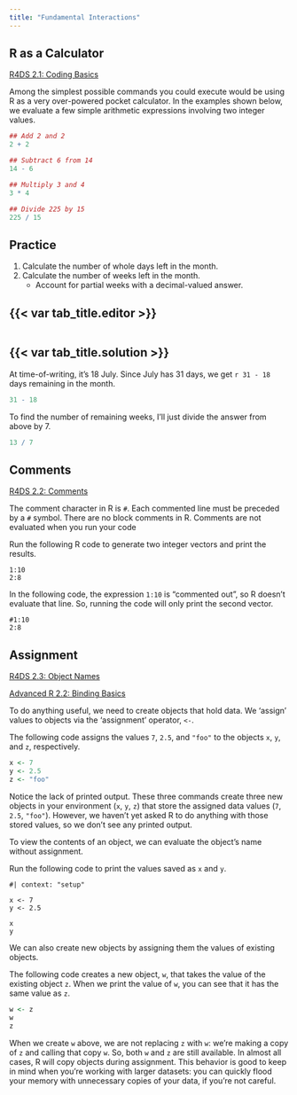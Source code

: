 ---
title: "Fundamental Interactions"
---

## R as a Calculator

::: {.column-margin}

:::: reading

[R4DS 2.1: Coding Basics](https://r4ds.hadley.nz/workflow-basics.html#coding-basics)

::::

:::

Among the simplest possible commands you could execute would be using R as a very over-powered pocket calculator. In the
examples shown below, we evaluate a few simple arithmetic expressions involving two integer values.
 
```{r}
## Add 2 and 2
2 + 2

## Subtract 6 from 14
14 - 6

## Multiply 3 and 4
3 * 4

## Divide 225 by 15
225 / 15
```

::: practice

## Practice

1. Calculate the number of whole days left in the month.
1. Calculate the number of weeks left in the month.
   - Account for partial weeks with a decimal-valued answer.

:::: {.panel-tabset}
## {{< var tab_title.editor >}}

```{webr-r}
```

## {{< var tab_title.solution >}}

At time-of-writing, it's 18 July. Since July has 31 days, we get `r 31 - 18` days remaining in the month.

```{r}
31 - 18
```

To find the number of remaining weeks, I'll just divide the answer from above by 7.

```{r}
13 / 7
```
::::

:::

## Comments

::: {.column-margin}

:::: reading

[R4DS 2.2: Comments](https://r4ds.hadley.nz/workflow-basics.html#comments)

::::

:::

The comment character in R is `#`. Each commented line must be preceded by a `#` symbol. There are no block comments in
R. Comments are not evaluated when you run your code

Run the following R code to generate two integer vectors and print the results.

```{webr-r}
1:10
2:8
```

In the following code, the expression `1:10` is "commented out", so R doesn't evaluate that line. So, running the code
will only print the second vector.

```{webr-r}
#1:10
2:8
```

## Assignment

::: {.column-margin}

:::: reading

[R4DS 2.3: Object Names](https://r4ds.hadley.nz/workflow-basics.html#sec-whats-in-a-name)

::::

:::

::: {.column-margin}

:::: adv_reading

[Advanced R 2.2: Binding Basics](https://adv-r.hadley.nz/names-values.html#binding-basics)

::::

:::

To do anything useful, we need to create objects that hold data. We 'assign' values to objects via the 'assignment'
operator, `<-`.

The following code assigns the values `7`, `2.5`, and `"foo"` to the objects `x`, `y`, and `z`, respectively.

```{r}
x <- 7
y <- 2.5
z <- "foo"
```

Notice the lack of printed output. These three commands create three new objects in your environment (`x`, `y`, `z`)
that store the assigned data values (`7`, `2.5`, `"foo"`). However, we haven't yet asked R to do anything with those
stored values, so we don't see any printed output.

To view the contents of an object, we can evaluate the object's name without assignment.

Run the following code to print the values saved as `x` and `y`.

```{webr-r}
#| context: "setup"

x <- 7
y <- 2.5
```

```{webr-r}
x
y
```

We can also create new objects by assigning them the values of existing objects.

The following code creates a new object, `w`, that takes the value of the existing object `z`. When we print the value
of `w`, you can see that it has the same value as `z`.

```{r}
w <- z
w
z
```

When we create `w` above, we are not replacing `z` with `w`: we're making a copy of `z` and calling that copy `w`. So, 
both `w` and `z` are still available. In almost all cases, R will copy objects during assignment. This behavior is good
to keep in mind when you're working with larger datasets: you can quickly flood your memory with unnecessary copies of 
your data, if you're not careful.

